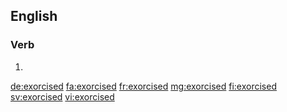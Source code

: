==English==

===Verb===
{{head|en|verb form}}

# {{en-past of|exorcise}}

[[de:exorcised]]
[[fa:exorcised]]
[[fr:exorcised]]
[[mg:exorcised]]
[[fi:exorcised]]
[[sv:exorcised]]
[[vi:exorcised]]